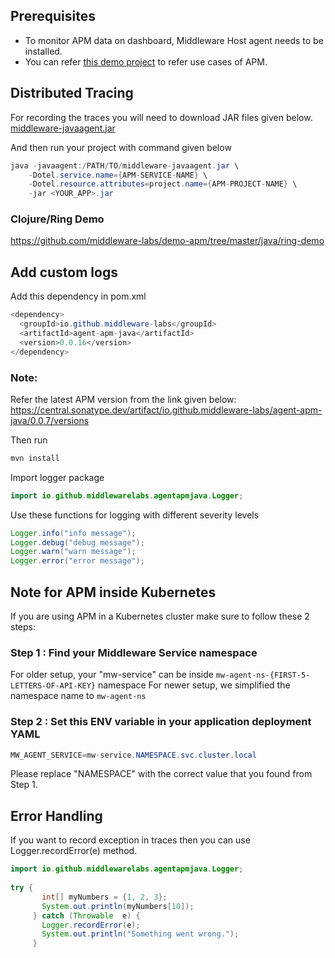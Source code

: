 ## Prerequisites
* To monitor APM data on dashboard, Middleware Host agent needs to be installed.
* You can refer [this demo project](https://github.com/middleware-labs/demo-apm/tree/master/java) to refer use cases of
  APM.

## Distributed Tracing
For recording the traces you will need to download JAR files given below.
[middleware-javaagent.jar](https://install.middleware.io/jars/middleware-javaagent.jar)

And then run your project with command given below
```java
java -javaagent:/PATH/TO/middleware-javaagent.jar \
    -Dotel.service.name={APM-SERVICE-NAME} \
    -Dotel.resource.attributes=project.name={APM-PROJECT-NAME} \
    -jar <YOUR_APP>.jar
```

### Clojure/Ring Demo
https://github.com/middleware-labs/demo-apm/tree/master/java/ring-demo

## Add custom logs
Add this dependency in pom.xml
```java
<dependency>
  <groupId>io.github.middleware-labs</groupId>
  <artifactId>agent-apm-java</artifactId>
  <version>0.0.16</version>
</dependency>
```
### Note:
Refer the latest APM version from the link given below:
https://central.sonatype.dev/artifact/io.github.middleware-labs/agent-apm-java/0.0.7/versions

Then run
```java
mvn install
```

Import logger package
```java
import io.github.middlewarelabs.agentapmjava.Logger;
```

Use these functions for logging with different severity levels
```java
Logger.info("info message");
Logger.debug("debug message");
Logger.warn("warn message");
Logger.error("error message");
```

## Note for APM inside Kubernetes
If you are using APM in a Kubernetes cluster make sure to follow these 2 steps:

### Step 1 : Find your Middleware Service namespace
For older setup, your "mw-service" can be inside `mw-agent-ns-{FIRST-5-LETTERS-OF-API-KEY}` namespace
For newer setup, we simplified the namespace name to `mw-agent-ns`

### Step 2 : Set this ENV variable in your application deployment YAML
```java
MW_AGENT_SERVICE=mw-service.NAMESPACE.svc.cluster.local
```
<Note> Please replace "NAMESPACE" with the correct value that you found from Step 1. </Note>

## Error Handling 
If you want to record exception in traces then you can use Logger.recordError(e) method.
```java
import io.github.middlewarelabs.agentapmjava.Logger;
        
try {
       int[] myNumbers = {1, 2, 3};
       System.out.println(myNumbers[10]);
     } catch (Throwable  e) {
       Logger.recordError(e);
       System.out.println("Something went wrong.");
     }
```
 
